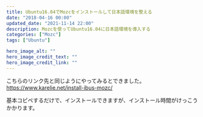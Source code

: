 ```yaml
---
title: Ubuntu16.04でMozcをインストールして日本語環境を整える
date: "2018-04-16 00:00"
updated_date: "2021-11-14 22:00"
description: Mozcを使ってUbuntu16.04に日本語環境を導入する
categories: ["Mozc"]
tags: ["Ubuntu"]

hero_image_alt: ""
hero_image_credit_text: ""
hero_image_credit_link: ""
---
```

こちらのリンク先と同じようにやってみるとできました。
https://www.karelie.net/install-ibus-mozc/

基本コピペするだけで、インストールできますが、インストール時間がけっこうかかります。